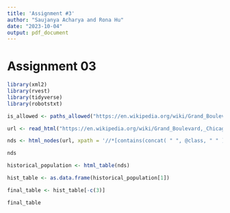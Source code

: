 ```yaml
---
title: 'Assignment #3'
author: "Saujanya Acharya and Rona Hu"
date: "2023-10-04"
output: pdf_document
---
```


# Assignment 03

```r
library(xml2)
library(rvest)
library(tidyverse)
library(robotstxt)
```

```r
is_allowed <- paths_allowed("https://en.wikipedia.org/wiki/Grand_Boulevard,_Chicago")

url <- read_html("https://en.wikipedia.org/wiki/Grand_Boulevard,_Chicago")

nds <- html_nodes(url, xpath = '//*[contains(concat( " ", @class, " " ), concat( " ", "us-census-pop-left", " " ))]')

nds

historical_population <- html_table(nds)

hist_table <- as.data.frame(historical_population[1])

final_table <- hist_table[-c(3)]

final_table
```

